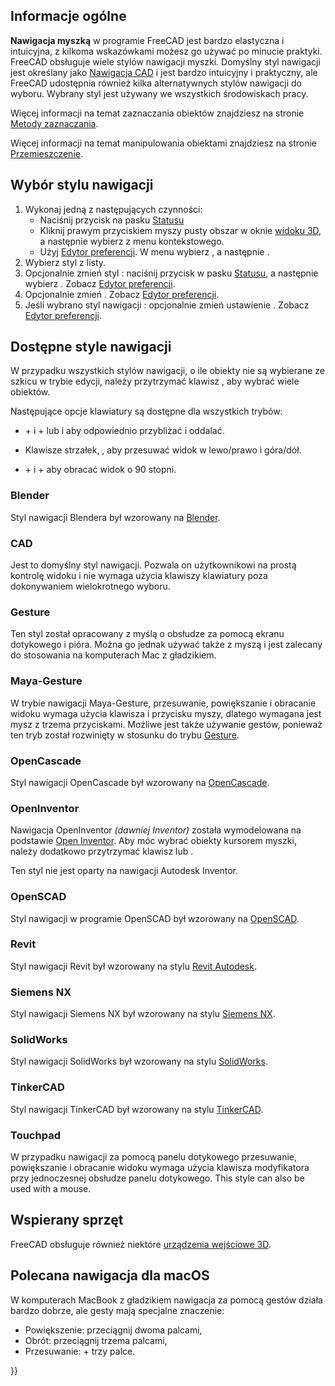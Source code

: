 <languages/>

{{Docnav/pl
|[[Getting_started/pl|Pierwsze kroki]]
|[[Selection_methods/pl|Metody wyboru]]
}}

{{TOCright}}

<span id="Overview"></span>
==Informacje ogólne==

'''Nawigacja myszką''' w programie FreeCAD jest bardzo elastyczna i intuicyjna, z kilkoma wskazówkami możesz go używać po minucie praktyki.
FreeCAD obsługuje wiele stylów nawigacji myszki. Domyślny styl nawigacji jest określany jako [[#CAD|Nawigacja CAD]] i jest bardzo intuicyjny i praktyczny, ale FreeCAD udostępnia również kilka alternatywnych stylów nawigacji do wyboru. Wybrany styl jest używany we wszystkich środowiskach pracy.

Więcej informacji na temat zaznaczania obiektów znajdziesz na stronie [[Selection_methods/pl|Metody zaznaczania]].

Więcej informacji na temat manipulowania obiektami znajdziesz na stronie [[Std_TransformManip/pl|Przemieszczenie]].

<span id="Selecting_a_navigation_style"></span>
==Wybór stylu nawigacji==

# Wykonaj jedną z następujących czynności:
#* Naciśnij przycisk {{Button|[[File:NavigationCAD_dark.svg|16px]]}} na pasku [[Status_bar/pl|Statusu]]
#* Kliknij prawym przyciskiem myszy pusty obszar w oknie [[3D_view/pl|widoku 3D]], a następnie wybierz {{MenuCommand|Style nawigacji}} z menu kontekstowego.
#* Użyj [[Preferences_Editor/pl#Nawigacja|Edytor preferencji]]. W menu wybierz {{MenuCommand|Edycja → Preferencje}}, a następnie {{MenuCommand|Wyświetlanie → Nawigacja → Styl nawigacji w przestrzeni 3D}}.
# Wybierz styl z listy.
# Opcjonalnie zmień styl {{MenuCommand|Techniki orbitalnej}}: naciśnij przycisk {{Button|[[File:NavigationCAD_dark.svg|24px]]}} w pasku [[Status_bar/pl|Statusu]], a następnie wybierz {{MenuCommand|Ustawienia  → Technika orbitalna}}. Zobacz [[Preferences_Editor/pl#Nawigacja|Edytor preferencji]].
# Opcjonalnie zmień {{MenuCommand|Tryb obracania}}. Zobacz [[Preferences_Editor/pl|Edytor preferencji]].
# Jeśli wybrano styl nawigacji {{MenuCommand|CAD}}: opcjonalnie zmień ustawienie {{MenuCommand|Włącz animację}}. Zobacz [[Preferences_Editor/pl#Nawigacja|Edytor preferencji]].

<span id="Available_navigation_styles"></span>
==Dostępne style nawigacji==

W przypadku wszystkich stylów nawigacji, o ile obiekty nie są wybierane ze szkicu w trybie edycji, należy przytrzymać klawisz {{KEY|Ctrl}}, aby wybrać wiele obiektów.

Następujące opcje klawiatury są dostępne dla wszystkich trybów:

* {{KEY|Ctrl}} + {{ASCII|43}} i {{KEY|Ctrl}} + {{ASCII|22}} lub {{KEY|PgUp}} i {{KEY|PgDn}} aby odpowiednio przybliżać i oddalać.
* Klawisze strzałek, {{ASCII|17}}{{ASCII|16}}{{ASCII|30}}{{ASCII|31}}, aby przesuwać widok w lewo/prawo i góra/dół.
* {{KEY|Shift}} + {{ASCII|17}} i {{KEY|Shift}} + {{ASCII|16}} aby obracać widok o 90 stopni.

<span id="Blender_navigation"></span>
===Blender===

Styl nawigacji Blendera był wzorowany na [https://www.blender.org Blender].

{{Blender Navigation
|Select_name=Wybierz
|Zoom_name=Przybliż - oddal 
|Rotate_view_name=Obracanie widoku
|Pan_name=Przesuń

|Shift={{KEY|Shift}}

|Select_text=Naciśnij lewy przycisk myszy nad obiektem, który chcesz wybrać.

|Zoom_text=Użyj kółka myszy do przybliżania i oddalania.

Kliknięcie środkowego przycisku myszy wyśrodkowuje widok na położeniu wskaźnika.

|Rotate_view_text=Przytrzymaj środkowy przycisk myszy a następnie przesuń kursor.

|Pan_text=Przytrzymaj {{KEY|Shift}} i środkowy przycisk myszy a następnie przesuń kursor.

Można również przytrzymać lewy i prawy przycisk myszy, a następnie przesunąć kursor.
}}

<span id="CAD_navigation"></span>
===CAD===

Jest to domyślny styl nawigacji. Pozwala on użytkownikowi na prostą kontrolę widoku i nie wymaga użycia klawiszy klawiatury poza dokonywaniem wielokrotnego wyboru.

{{CAD Navigation
|Select_name=Wybierz
|Zoom_name=Przybliż - oddal 
|Rotate_view_name=Obróć widok<br>Metoda pierwsza
|Rotate_view_alt_name=Obróć widok<br>Metoda druga
|Pan_name=Przesuń

|Ctrl={{KEY|Ctrl}}
|Shift={{KEY|Shift}}

|Select_text=Naciśnij lewy przycisk myszki nad obiektem, który chcesz wybrać.

|Zoom_text=Użyj kółka myszy do powiększania i pomniejszania.

Kliknięcie środkowego przycisku myszy wyśrodkowuje widok na położeniu wskaźnika.

|Rotate_view_text=Przytrzymaj środkowy przycisk myszy a następnie wciśnij i przytrzymaj lewy przycisk myszy, po czym przesuń kursor.

Jeśli przyciski zostaną zwolnione przed zatrzymaniem ruchu myszy, obracanie widoku jest kontynuowane, jeśli opcja ta jest włączona.

|Rotate_view_alt_text=Przytrzymaj środkowy przycisk myszy, a następnie naciśnij i przytrzymaj prawy przycisk myszy, po czym przesuń kursor.

W tej metodzie środkowy przycisk myszy może zostać puszczony po naciśnięciu prawego przycisku myszy.

Użytkownicy, którzy używają myszki prawą ręką, mogą uznać tę metodę za łatwiejszą od metody pierwszej.

|Pan_text=Przytrzymaj środkowy przycisk myszy a następnie przesuń kursor.

|Zoom_mode_text=Tryb przybliżania/oddalania: przytrzymaj klawisze {{KEY|Ctrl}} i {{KEY|Shift}}, wciśnij prawy przycisk myszy raz a następnie przesuń kursor.

|Rotate_view_mode_text=Tryb obracania: Przytrzymaj klawisz {{KEY|Shift}}, naciśnij raz prawy przycisk myszy, a następnie przesuń kursor.

|Pan_mode_text=Tryb przesuwania: przytrzymaj klawisz {{KEY|Ctrl}}, wciśnij prawy przycisk myszy raz a następnie przesuń kursor.
}}

<span id="Gesture_navigation"></span>
===Gesture===

Ten styl został opracowany z myślą o obsłudze za pomocą ekranu dotykowego i pióra. Można go jednak używać także z myszą i jest zalecany do stosowania na komputerach Mac z gładzikiem.

{{Gesture Navigation
|Select_name=Wybierz
|Zoom_name=Przybliż - oddal 
|Rotate_view_name=Obróć widok
|Pan_name=Przesuń
|Tilt_view_name=Widok pochylenia

|Select_text=Naciśnij lewy przycisk myszy nad obiektem, który chcesz wybrać.

|Zoom_text=Użyj kółka myszy do przybliżania i oddalania.

Kliknięcie środkowego przycisku myszy wyśrodkowuje widok na położeniu wskaźnika. Alternatywnie, można wycelować wskaźnik i nacisnąć klawisz {{KEY|H}} na klawiaturze.

|Rotate_view_text=Przytrzymaj lewy przycisk myszy a następnie przesuń kursor.
W [[Sketcher Workbench/pl|Szkicowniku]] i innych trybach edycji to zachowanie jest wyłączone. Przytrzymaj {{KEY|Alt}} podczas wciskania przycisku myszy aby wejść w tryb obrotu.

|Pan_text=Przytrzymaj prawy przycisk myszy a następnie przesuń kursor.

|Tilt_view_text=Przytrzymaj lewy i prawy przycisk myszy a następnie przesuń kursor w bok.

|Select_gesture_text=Stuknij aby wybrać.

|Zoom_gesture_text=Przesuń dwoma palcami bliżej lub dalej od siebie.

|Rotate_view_gesture_text=Przesuń jednym palcem aby obrócić.

Przytrzymaj klawisz {{KEY|Alt}} gdy pracujesz w [[Sketcher Workbench/pl|Szkicowniku]].

|Pan_gesture_text=Przesuń dwoma palcami.

Alternatywnie, dotknij i przytrzymaj, a następnie przeciągnij. W ten sposób symuluje się ruch obrotowy prawym przyciskiem myszy.

|Tilt_view_gesture_text=Obróć wyobrażalną linię, którą tworzą dwa punkty dotknięcia.

Metoda ta jest domyślnie wyłączona. Aby ją uaktywnić, przejdź do {{MenuCommand|Edycja → Preferencje ... → Wyświetlanie → Nawigacja}} i odznacz pole wyboru "Wyłącz gest obrotu na ekranie dotykowym".
}}

<span id="Maya-Gesture_navigation"></span>
===Maya-Gesture ===

W trybie nawigacji Maya-Gesture, przesuwanie, powiększanie i obracanie widoku wymaga użycia klawisza {{KEY|Alt}} i przycisku myszy, dlatego wymagana jest mysz z trzema przyciskami. Możliwe jest także używanie gestów, ponieważ ten tryb został rozwinięty w stosunku do trybu [[#Gesture|Gesture]].

{{MayaGesture Navigation
|Select_name=Wybór
|Zoom_name=Przybliż - oddal 
|Rotate_view_name=Obróć widok
|Pan_name=Przesuń
|Tilt_view_name=Widok pochylenia

|Alt={{KEY|Alt}}

|Select_text=Naciśnij lewy przycisk myszy nad obiektem, który chcesz wybrać.

|Zoom_text=Użyj kółka myszy do przybliżania i oddalania.

Można również przytrzymać {{KEY|Alt}} i prawy przycisk myszy, a następnie przesunąć kursor.

Kliknięcie środkowego przycisku myszy wyśrodkowuje widok na położeniu wskaźnika. Alternatywnie, można wycelować wskaźnik i nacisnąć klawisz {{KEY|H}} na klawiaturze.

|Rotate_view_text=Przytrzymaj {{KEY|Alt}} i lewy przycisk myszy a następnie przesuń kursor.

|Pan_text=Przytrzymaj {{KEY|Alt}} i środkowy przycisk myszy a następnie przesuń kursor.

|Tilt_view_text=Przytrzymaj {{KEY|Alt}} oraz lewy i prawy przycisk myszy a następnie przesuń kursor w bok.
}}

<span id="OpenCascade_navigation"></span>
===OpenCascade===

Styl nawigacji OpenCascade był wzorowany na [https://www.opencascade.com/ OpenCascade].

{{OpenCascade Navigation
|Select_name=Wybierz
|Zoom_name=Przybliż - oddal
|Rotate_view_name=Obróć widok
|Pan_name=Przesuń

|Ctrl={{KEY|Ctrl}}

|Select_text=Naciśnij lewy przycisk myszy nad obiektem, który chcesz wybrać.

|Zoom_text=Użyj kółka myszy do przybliżania i oddalania.

Można również przytrzymać {{KEY|Ctrl}} i lewy przycisk myszy, a następnie przesunąć kursor.

|Rotate_view_text=Przytrzymaj środkowy przycisk myszy a następnie wciśnij i przytrzymaj prawy przycisk myszy, po czym przesuń kursor.

Można również przytrzymać {{KEY|Ctrl}} i prawy przycisk myszy, a następnie przesunąć kursor.

|Pan_text=Przytrzymaj środkowy przycisk myszy a następnie przesuń kursor. Można przytrzymać {{KEY|Ctrl}}.
}}

<span id="OpenInventor_navigation"></span>
===OpenInventor===

Nawigacja OpenInventor ''(dawniej Inventor)'' została wymodelowana na podstawie [http://en.wikipedia.org/wiki/Open_Inventor Open Inventor]. Aby móc wybrać obiekty kursorem myszki, należy dodatkowo przytrzymać klawisz {{KEY|Shift}} lub {{KEY|Ctrl}}.

Ten styl nie jest oparty na nawigacji Autodesk Inventor.

{{OpenInventor Navigation
|Select_name=Wybierz
|Zoom_name=Przybliż - oddal
|Rotate_view_name=Obróć widok
|Pan_name=Przesuń

|Shift={{KEY|Shift}}

|Select_text=Przytrzymaj {{KEY|Shift}}, a następnie naciśnij lewy przycisk myszy nad obiektem, który chcesz wybrać.

Przytrzymaj klawisz {{KEY|Ctrl}}, aby wybrać wiele obiektów.

|Zoom_text=Użyj kółka myszy do przybliżania i oddalania.

Alternatywnie można przytrzymać środkowy przycisk myszy, a następnie nacisnąć i przytrzymać lewy przycisk myszy, po czym przesunąć kursor.

Kliknięcie środkowego przycisku myszy wyśrodkowuje widok na położeniu wskaźnika.

|Rotate_view_text=Przytrzymaj lewy przycisk myszy, a następnie przesuń kursor.

|Pan_text=Przytrzymaj środkowy przycisk myszy a następnie przesuń kursor.
}}

<span id="OpenSCAD_navigation"></span>
===OpenSCAD===

Styl nawigacji w programie OpenSCAD był wzorowany na [https://openscad.org/ OpenSCAD].

{{OpenSCAD_Navigation
|Select_name=Wybierz
|Zoom_name=Przybliż - oddal
|Rotate_view_name=Obróć widok
|Pan_name=Przesuń

|Shift={{KEY|Shift}}

|Select_text=Naciśnij lewy przycisk myszy nad obiektem, który chcesz zaznaczyć.

{{VersionMinus/pl|0.21}} Przytrzymaj {{KEY|Ctrl}} i {{KEY|Shift}} podczas naciskania przycisku myszki, aby przeciągnąć obiekt na szkicu w trybie edycji.

|Zoom_text=Użyj kółka myszy do przybliżania i oddalania.

Można również przytrzymać środkowy przycisk myszy, a następnie przesunąć kursor.

Lub przytrzymaj {{KEY|Shift}} i prawy przycisk myszy a następnie przesuń kursor.

|Rotate_view_text=Przytrzymaj lewy przycisk myszy, a następnie przesuń kursor.

Alternatywnie, gdy szkic jest w trybie edycji, przytrzymaj środkowy przycisk myszy, a następnie naciśnij i przytrzymaj prawy przycisk myszy, po czym przesuń kursor.

|Pan_text=Przytrzymaj prawy przycisk myszy a następnie przesuń kursor.
}}

<span id="Revit_navigation"></span>
===Revit===

Styl nawigacji Revit był wzorowany na stylu [https://en.wikipedia.org/wiki/Autodesk_Revit Revit Autodesk].

{{Revit Navigation
|Select_name=Wybierz
|Zoom_name=Przybliż - oddal 
|Rotate_view_name=Obróć widok
|Pan_name=Przesuń

|Shift={{KEY|Shift}}

|Select_text=Naciśnij lewy przycisk myszy nad obiektem, który chcesz wybrać.

|Zoom_text=Użyj kółka myszy do przybliżania i oddalania.

Kliknięcie środkowego przycisku myszy wyśrodkowuje widok na położeniu wskaźnika.

|Rotate_view_text=Przytrzymaj {{KEY|Shift}} i środkowy przycisk myszy a następnie przesuń kursor.

Ewentualnie przytrzymaj środkowy przycisk myszy, a następnie naciśnij i przytrzymaj prawy przycisk myszy, po czym przesuń kursor.

|Pan_text=Przytrzymaj środkowy przycisk myszy a następnie przesuń kursor.

Można również przytrzymać lewy i prawy przycisk myszy, a następnie przesunąć kursor.
}}

<span id="Siemens_NX_navigation"></span>
=== Siemens NX ===

{{Version/pl|1.1}}

Styl nawigacji Siemens NX był wzorowany na stylu [https://pl.wikipedia.org/wiki/Siemens_NX Siemens NX].

{{SiemensNX_Navigation
|Select_name=Wybierz
|Zoom_name=Przybliż - oddal
|Rotate_view_name=Obróć widok
|Pan_name=Przesuń

|Shift={{KEY|Shift}}

|Select_text=Press the left mouse button over an object you want to select.

|Zoom_text=Use the mouse wheel to zoom in and out.

Alternatively, hold the middle mouse button, then press and hold the left mouse button, then move the pointer.

Clicking the middle mouse button re-centers the view on the location of the pointer.

|Rotate_view_text=Hold the middle mouse button, then move the pointer.

|Pan_text=Hold {{KEY|Shift}} and the middle mouse button, then move the pointer.

Alternatively, hold the middle mouse button, then press and hold the right mouse button, then move the pointer.
}}

<span id="SolidWorks_navigation"></span>
=== SolidWorks ===

{{Version/pl|1.1}}

Styl nawigacji SolidWorks był wzorowany na stylu [https://en.wikipedia.org/wiki/SolidWorks SolidWorks].

{{SolidWorks_Navigation
|Select_name=Wybierz
|Zoom_name=Przybliż - oddal
|Rotate_view_name=Obracanie widoku
|Pan_name=Przesuń

|Ctrl={{KEY|Ctrl}}
|Shift={{KEY|Shift}}

|Select_text=Naciśnij lewy przycisk myszy nad obiektem, który chcesz wybrać.

|Zoom_text=Użyj kółka myszy do przybliżania i oddalania.

Można również przytrzymać {{KEY|Shift}} i środkowy przycisk myszy, a następnie przesunąć kursor.

<div class="mw-translate-fuzzy">
Kliknięcie środkowego przycisku myszy wyśrodkowuje widok na położeniu kursora.
</div>

|Rotate_view_text=Przytrzymaj środkowy przycisk myszy a następnie przesuń kursor.

|Pan_text=Przytrzymaj {{KEY|Ctrl}} i środkowy przycisk myszy a następnie przesuń kursor.
}}

<span id="TinkerCAD_navigation"></span>
===TinkerCAD===

Styl nawigacji TinkerCAD był wzorowany na stylu [https://en.wikipedia.org/wiki/Tinkercad TinkerCAD].

{{TinkerCAD Navigation
|Select_name=Wybierz
|Zoom_name=Przybliż - oddal 
|Rotate_view_name=Obróć widok
|Pan_name=Przesuń

|Select_text=Naciśnij lewy przycisk myszy nad obiektem, który chcesz wybrać.

|Zoom_text=Użyj kółka myszy do przybliżania i oddalania.

|Rotate_view_text=Przytrzymaj prawy przycisk myszy, a następnie przesuń kursor.

|Pan_text=Przytrzymaj środkowy przycisk myszy a następnie przesuń kursor.
}}

<span id="Touchpad_navigation"></span>
===Touchpad===

W przypadku nawigacji za pomocą panelu dotykowego przesuwanie, powiększanie i obracanie widoku wymaga użycia klawisza modyfikatora przy jednoczesnej obsłudze panelu dotykowego. This style can also be used with a mouse.

{{Touchpad Navigation
|Select_name=Wybierz
|Zoom_name=Przybliż - oddal 
|Rotate_view_name=Obróć widok
|Pan_name=Przesuń

|Ctrl={{KEY|Ctrl}}
|Shift={{KEY|Shift}}
|Alt={{KEY|Alt}}

|Select_text=Naciśnij lewy przycisk myszy nad obiektem, który chcesz wybrać.

|Zoom_text=Przytrzymaj {{KEY|Ctrl}} i {{KEY|Shift}} a następnie przesuń kursor.

|Rotate_view_text=Przytrzymaj {{KEY|Alt}} a następnie przesuń kursor.

Można również przytrzymać {{KEY|Shift}} i lewy przycisk myszy, a następnie przesunąć kursor.

|Pan_text=Przytrzymaj {{KEY|Shift}} a następnie przesuń kursor.
}}

<span id="Hardware_support"></span>
== Wspierany sprzęt ==

FreeCAD obsługuje również niektóre [[3D_input_devices/pl|urządzenia wejściowe 3D]].

<span id="Recommended_navigation_for_macOS"></span>
==Polecana nawigacja dla macOS==

W komputerach MacBook z gładzikiem nawigacja za pomocą gestów działa bardzo dobrze, ale gesty mają specjalne znaczenie:
* Powiększenie: przeciągnij dwoma palcami,
* Obrót: przeciągnij trzema palcami,
* Przesuwanie: {{KEY|Ctrl}} + trzy palce.


{{Docnav/pl
|[[Getting_started/pl|Pierwsze kroki]]
|[[Selection_methods/pl|Metody wyboru]]
}}

{{Userdocnavi{{#translation:}}}}